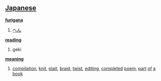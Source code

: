 == [[Japanese]] ==                                          

'''[[furigana]]'''
# [[へん]]

'''[[reading]]'''
# geki

'''[[meaning]]'''
# [[compilation]], [[knit]], [[plait]], [[braid]], [[twist]], [[editing]], [[completed]] [[poem]], [[part]] [[of]] [[a]] [[book]]